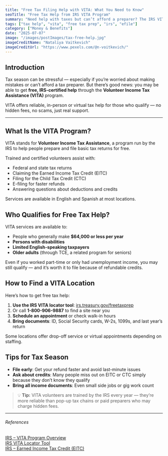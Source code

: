 ```yaml
---
title: "Free Tax Filing Help with VITA: What You Need to Know"
seoTitle: "Free Tax Help from IRS VITA Program"
summary: "Need help with taxes but can’t afford a preparer? The IRS VITA program offers free tax help for low- to moderate-income individuals. Learn who qualifies, how to get help, and what documents to bring."
tags: ["tax help", "vita", "free tax prep", "irs", "efile"]
category: ["Money & Benefits"]
date: "2025-07-07"
image: "/images/postImages/tax-free-help.jpg"
imageCreditName: "Nataliya Vaitkevich"
imageCreditUrl: "https://www.pexels.com/@n-voitkevich/"
---
```


## Introduction

Tax season can be stressful — especially if you’re worried about making mistakes or can’t afford a tax preparer. But there’s good news: you may be able to get **free, IRS-certified help** through the **Volunteer Income Tax Assistance (VITA)** program.

VITA offers reliable, in-person or virtual tax help for those who qualify — no hidden fees, no scams, just real support.

<BenefitsCtaBanner />

***

## What Is the VITA Program?

VITA stands for **Volunteer Income Tax Assistance**, a program run by the IRS to help people prepare and file basic tax returns for free.

Trained and certified volunteers assist with:

- Federal and state tax returns
- Claiming the Earned Income Tax Credit (EITC)
- Filing for the Child Tax Credit (CTC)
- E-filing for faster refunds
- Answering questions about deductions and credits

Services are available in English and Spanish at most locations.

## Who Qualifies for Free Tax Help?

VITA services are available to:

- People who generally make **$64,000 or less per year**
- **Persons with disabilities**
- **Limited English-speaking taxpayers**
- **Older adults** (through TCE, a related program for seniors)

Even if you worked part-time or only had unemployment income, you may still qualify — and it’s worth it to file because of refundable credits.

## How to Find a VITA Location

Here’s how to get free tax help:

1. **Use the IRS VITA locator tool**: [irs.treasury.gov/freetaxprep](https://irs.treasury.gov/freetaxprep/)
2. Or call **1-800-906-9887** to find a site near you
3. **Schedule an appointment** or check walk-in hours
4. **Bring documents**: ID, Social Security cards, W-2s, 1099s, and last year’s return

Some locations offer drop-off service or virtual appointments depending on staffing.

## Tips for Tax Season

- **File early**: Get your refund faster and avoid last-minute issues
- **Ask about credits**: Many people miss out on EITC or CTC simply because they don’t know they qualify
- **Bring all income documents**: Even small side jobs or gig work count

> 💡 **Tip:** VITA volunteers are trained by the IRS every year — they’re more reliable than pop-up tax chains or paid preparers who may charge hidden fees.

***

###### References

<div className="references">
<a href="https://www.irs.gov/individuals/free-tax-return-preparation-for-qualifying-taxpayers" target="_blank" rel="noopener noreferrer">IRS – VITA Program Overview</a><br />
<a href="https://irs.treasury.gov/freetaxprep/" target="_blank" rel="noopener noreferrer">IRS VITA Locator Tool</a><br />
<a href="https://www.irs.gov/credits-deductions/individuals/earned-income-tax-credit" target="_blank" rel="noopener noreferrer">IRS – Earned Income Tax Credit (EITC)</a>
</div>
